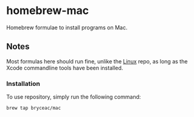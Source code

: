 =homebrew-mac=

Homebrew formulae to install programs on Mac.

==Notes==

Most formulas here should run fine, unlike the [https://github.com/bryceac/homebrew-linux Linux] repo, as long as the Xcode commandline tools have been installed.

===Installation===

To use repository, simply run the following command:

<pre>
brew tap bryceac/mac
</pre>
